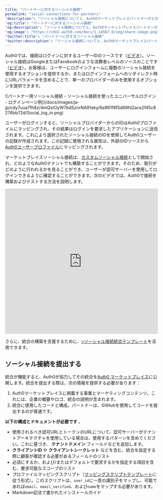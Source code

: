 ```yaml
---
title: "パートナーに対するソーシャル接続"
permalink: "social-connections-for-partners"
'description': "ソーシャル接続についてと、Auth0マーケットプレイスパートナーがどのように使用、構築、テストするか説明します。"
'og:title': "パートナーに対するソーシャル接続"
'og:description': "ソーシャル接続についてと、Auth0マーケットプレイスパートナーがどのように使用、構築、テストするか説明します。"
'og:image': "https://cdn2.auth0.com/docs/1.14567.0/img/share-image.png"
'twitter:title': "パートナーに対するソーシャル接続"
'twitter:description': "ソーシャル接続についてと、Auth0マーケットプレイスパートナーがどのように使用、構築、テストするか説明します。"
---
```


Auth0では、接続はログインに対するユーザーIDのソースです（[ビデオ](https://auth0-1.wistia.com/medias/tet170a1vt)）。ソーシャル接続はGoogleまたはFacebookのような消費者レベルのソースのことです（[ビデオ](https://auth0-1.wistia.com/medias/5kshjcduya)）。お客様は、ユーザーにログインフォームに複数のソーシャル接続を使用するオプションを提供するか、またはログインフォームへのリダイレクト時にURLパラメータを含めることで、単一のプロバイダーのみを使用するオプションを提供できます。

<Frame>![パートナー用ソーシャル接続 - ソーシャル接続を使ったユニバーサルログイン - ログインページ例](/docs/images/ja-jp/cdy7uua7fh8z/4mQxtOyW7bdSznrNA91eky/6a991f8f5d69fd2ace2f45c8276bb72d/Social_log_in.png)</Frame>

ユーザーがログインすると、ソーシャルプロバイダーからのIDはAuth0プロファイルにマッピングされ、その結果はログインを要求したアプリケーションに送信されます。これにより選択されたソーシャル接続のIDを使用してAuth0ユーザーの記録が作成されます。この記録に使用される属性は、外部のIDソースから[Auth0ユーザープロファイル](/docs/ja-jp/manage-users/user-accounts/user-profiles/normalized-user-profiles)にマッピングされます。

マーケットプレイスソーシャル接続は、[カスタムソーシャル接続](/docs/ja-jp/authenticate/identity-providers/social-identity-providers/oauth2)として開始され、どのようなAuth0テナントでも構築することができます。そのため、取引がどのように行われるかを見ることができ、ユーザーが認可サーバーを使用してログインできるように確認することができます。次のビデオでは、Auth0で接続を構築およびテストする方法を説明します。

<iframe src="https://www.loom.com/embed/7b96384fe5534527862463f2adfde3a5" frameborder="0" webkitallowfullscreen="" mozallowfullscreen="" allowfullscreen="" width="100%" height="480"></iframe>

さらに、統合の構築を支援するために、[>ソーシャル接続統合テンプレート](https://github.com/auth0-marketplace/TEMPLATE-social-connection)を活用できます。

## ソーシャル接続を提出する

統合が機能すると、Auth0が協力してその統合を[Auth0 マーケットプレイス](http://marketplace.auth0.com/)に公開します。統合を提出する際は、次の情報を提供する必要があります：

1. Auth0マーケットプレイスに掲載する事業とマーケティングコンテンツ。これには、企業の概要やロゴ、統合の説明が含まれます。
2. 統合に使用したコードと構成。パートナーは、GitHubを使用してコードを提出するのが普通です。

**以下の構成とドキュメントが必要です** 。

* 使用されるべき認可URLとトークンのURLについて、認可サーバーがテナントアーキテクチャを使用している場合は、使用するパターンを含めてください。これに基づき、 **テナントドメイン** フィールドなどを追加します。
* **クライアントID** や **クライアントシークレット** などを含む、統合を設定する際に顧客が確認する必要があるフィールドのリスト
* 必須にするか、および/またはデフォルトで要求するかを指定する項目を含む、要求可能なスコープのリスト
* プロファイルマッピングスクリプト（[マッピングスクリプトテンプレート](https://gist.github.com/joshcanhelp/26e1fc3581d2ced737c4f50a694ea10f)に従う形式）。このスクリプトは、`user_id`に一意の識別子をマップし、可能であれば`email`、`email_verified`、および`name`をマップする必要があります。
* Markdown記法で書かれたインストールガイド